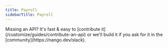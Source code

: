 ```yaml
---
title: Payroll
sidebarTitle: Payroll
---
```


<Tip>
    Missing an API? It's fast & easy to [contribute it](/customize/guides/contribute-an-api) or we'll build it if you ask for
    it in the [community](https://nango.dev/slack).
</Tip>

<CardGroup cols={4}>
    <Card title="Deel" href="/integrations/all/deel" color="#68a063" />
    <Card title="Gusto" href="/integrations/all/gusto" color="#68a063" />
    <Card title="Payfil" href="/integrations/all/payfit" color="#68a063" />
</CardGroup>

